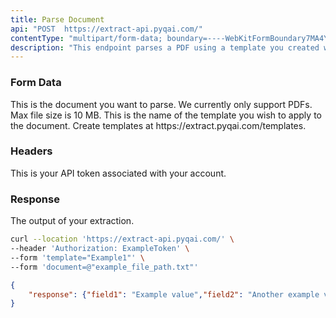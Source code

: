```yaml
---
title: Parse Document
api: "POST  https://extract-api.pyqai.com/"
contentType: "multipart/form-data; boundary=----WebKitFormBoundary7MA4YWxkTrZu0gW'"
description: "This endpoint parses a PDF using a template you created within Extract."
---
```


### Form Data

<ParamField body="document" type="file" required>
  This is the document you want to parse.  We currently only support PDFs. Max file size is 10 MB.
</ParamField>

<ParamField body="template" type="string" required>
  This is the name of the template you wish to apply to the document. Create templates at https://extract.pyqai.com/templates.
</ParamField>

### Headers

<ParamField header="Authorization" type="string" required>
  This is your API token associated with your account.
</ParamField>

### Response

<ResponseField name="response" type="string">
  The output of your extraction.
</ResponseField>

<RequestExample>

```bash Example Request
curl --location 'https://extract-api.pyqai.com/' \
--header 'Authorization: ExampleToken' \
--form 'template="Example1"' \
--form 'document=@"example_file_path.txt"'
```

</RequestExample>

<ResponseExample>

```json Response
{
    "response": {"field1": "Example value","field2": "Another example value"}
}
```

</ResponseExample>
